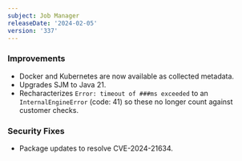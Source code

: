 ```yaml
---
subject: Job Manager
releaseDate: '2024-02-05'
version: '337'
---
```


### Improvements

* Docker and Kubernetes are now available as collected metadata.
* Upgrades SJM to Java 21.
* Recharacterizes  `Error: timeout of ###ms exceeded` to an `InternalEngineError` (code: 41) so these no longer count against customer checks.

### Security Fixes

* Package updates to resolve CVE-2024-21634.
